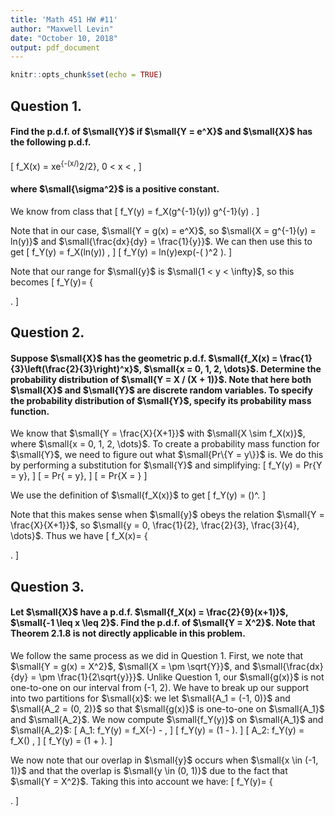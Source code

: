 ---
title: 'Math 451 HW #11'
author: "Maxwell Levin"
date: "October 10, 2018"
output: pdf_document
---

```{r setup, include=FALSE}
knitr::opts_chunk$set(echo = TRUE)
```

## Question 1.
#### Find the p.d.f. of $\small{Y}$ if $\small{Y = e^X}$ and $\small{X}$ has the following p.d.f.
\[
  f_X(x) = \frac{1}{\sigma^2}xe^{-(x/\sigma)^2/2}, \text{ for } 0 < x < \infty,
\]

#### where $\small{\sigma^2}$ is a positive constant.


We know from class that
\[
  f_Y(y) = f_X(g^{-1}(y)) \Big{|} \frac{d}{dy} g^{-1}(y) \Big{|}.
\]

Note that in our case, $\small{Y = g(x) = e^X}$, so $\small{X = g^{-1}(y) = ln(y)}$ and $\small{\frac{dx}{dy} = \frac{1}{y}}$. We can then use this to get
\[
  f_Y(y) = f_X(ln(y)) \Big{|} \frac{1}{y} \Big{|},
\]
\[
  f_Y(y) = \frac{1}{\sigma^2}ln(y)exp\left(-\frac{1}{2}\left(\frac{ln(y)}{\sigma} \right)^2 \right)\frac{1}{y}.
\]

Note that our range for $\small{y}$ is $\small{1 < y < \infty}$, so this becomes
\[
f_Y(y)=
  \left\{
  \begin{array}{ll}
      \frac{1}{\sigma^2}ln(y)exp\left(-\frac{1}{2}\left(\frac{ln(y)}{\sigma} \right)^2 \right)\frac{1}{y} &  \text{if } 1 < y < \infty ; \\[1mm]
      0 & \text{otherwise.} \\[1mm]
  \end{array} 
  \right.
\]



## Question 2.
#### Suppose $\small{X}$ has the geometric p.d.f. $\small{f_X(x) = \frac{1}{3}\left(\frac{2}{3}\right)^x}$, $\small{x = 0, 1, 2, \dots}$. Determine the probability distribution of $\small{Y = X / (X + 1)}$. Note that here both $\small{X}$ and $\small{Y}$ are discrete random variables. To specify the probability distribution of $\small{Y}$, specify its probability mass function.


We know that $\small{Y = \frac{X}{X+1}}$ with $\small{X \sim f_X(x)}$, where $\small{x = 0, 1, 2, \dots}$. To create a probability mass function for $\small{Y}$, we need to figure out what $\small{Pr\{Y = y\}}$ is. We do this by performing a substitution for $\small{Y}$ and simplifying:
\[
  f_Y(y) = Pr\{Y = y\},
\]
\[
  = Pr\left\{\frac{X}{X+1} = y\right\},
\]
\[
  = Pr\left\{X = \frac{y}{1 - y}\right\}
\]

We use the definition of $\small{f_X(x)}$ to get
\[
  f_Y(y) = \frac{1}{3}\left(\frac{2}{3}\right)^\frac{y}{1 - y}.
\]

Note that this makes sense when $\small{y}$ obeys the relation $\small{Y = \frac{X}{X+1}}$, so $\small{y = 0, \frac{1}{2}, \frac{2}{3}, \frac{3}{4}, \dots}$. Thus we have
\[
f_X(x)=
  \left\{
  \begin{array}{ll}
      \frac{1}{3}\left(\frac{2}{3}\right)^\frac{y}{1 - y} &  \text{if } y = 0, \frac{1}{2}, \frac{2}{3}, \dots ; \\[1mm]
      0 & \text{otherwise.} \\[1mm]
  \end{array} 
  \right.
\]


## Question 3. 
#### Let $\small{X}$ have a p.d.f. $\small{f_X(x) = \frac{2}{9}(x+1)}$, $\small{-1 \leq x \leq 2}$. Find the p.d.f. of $\small{Y = X^2}$. Note that Theorem 2.1.8 is not directly applicable in this problem.

We follow the same process as we did in Question 1. First, we note that $\small{Y = g(x) = X^2}$, $\small{X = \pm \sqrt{Y}}$, and $\small{\frac{dx}{dy} = \pm \frac{1}{2\sqrt{y}}}$. Unlike Question 1, our $\small{g(x)}$ is not one-to-one on our interval from (-1, 2). We have to break up our support into two partitions for $\small{x}$: we let $\small{A_1 = (-1, 0)}$ and $\small{A_2 = (0, 2)}$ so that $\small{g(x)}$ is one-to-one on $\small{A_1}$ and $\small{A_2}$. We now compute $\small{f_Y(y)}$ on $\small{A_1}$ and $\small{A_2}$:
\[
   A_1: f_Y(y) = f_X(-\sqrt{y})\Big{|} -\frac{1}{2\sqrt{y}} \Big{|},
\]
\[
  f_Y(y) = \frac{1}{9\sqrt{y}}(1 - \sqrt{y}).
\]
\[
  A_2: f_Y(y) = f_X(\sqrt{y})\Big{|} \frac{1}{2\sqrt{y}} \Big{|},
\]
\[
  f_Y(y) = \frac{1}{9\sqrt{y}}(1 + \sqrt{y}).
\]

We now note that our overlap in $\small{y}$ occurs when $\small{x \in (-1, 1)}$ and that the overlap is $\small{y \in (0, 1)}$ due to the fact that $\small{Y = X^2}$. Taking this into account we have:
\[
f_Y(y)=
  \left\{
  \begin{array}{lll}
      \frac{1}{9\sqrt{y}} &  \text{if } 0 < y < 1; \\[1mm]
      \frac{1}{9\sqrt{y}}(1 + \sqrt{y}) &  \text{if } 1 < y < 4; \\[1mm]
      0 & \text{otherwise.} \\[1mm]
  \end{array} 
  \right.
\]


